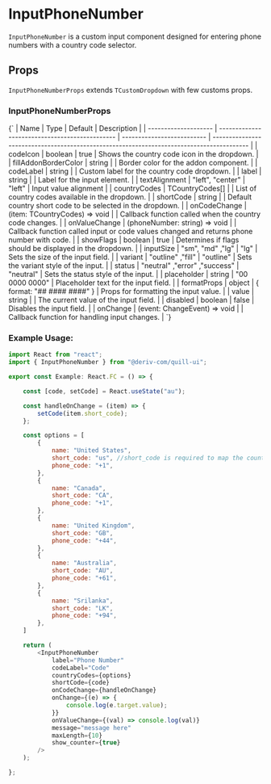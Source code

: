  
 
<Meta of={InputPhoneNumberStories} />
 
# InputPhoneNumber

`InputPhoneNumber` is a custom input component designed for entering phone numbers with a country code selector.

## Props

`InputPhoneNumberProps` extends `TCustomDropdown` with few customs props.

### InputPhoneNumberProps

<Markdown>
    {`
| Name                 | Type                                           | Default                    | Description                                                                               |
| -------------------- | ---------------------------------------------- | -------------------------- | ----------------------------------------------------------------------------------------- |
| codeIcon             | boolean                                        | true                       | Shows the country code icon in the dropdown.                                              |
| fillAddonBorderColor | string                                         |                            | Border color for the addon component.                                                     |
| codeLabel            | string                                         |                            | Custom label for the country code dropdown.                                               |
| label                | string                                         |                            | Label for the input element.                                                              |
| textAlignment        | "left", "center"                               | "left"                     | Input value alignment                                                                     |
| countryCodes         | TCountryCodes[]                                |                            | List of country codes available in the dropdown.                                          |
| shortCode            | string                                         |                            | Default country short code to be selected in the dropdown.                                |
| onCodeChange         | (item: TCountryCodes) => void                  |                            | Callback function called when the country code changes.                                   |
| onValueChange        | (phoneNumber: string) => void                  |                            | Callback function called input or code values changed and returns phone number with code. |
| showFlags            | boolean                                        | true                       | Determines if flags should be displayed in the dropdown.                                  |
| inputSize            | "sm", "md" ,"lg"                               | "lg"                       | Sets the size of the input field.                                                         |
| variant              | "outline" ,"fill"                              | "outline"                  | Sets the variant style of the input.                                                      |
| status               | "neutral" ,"error" ,"success"                  | "neutral"                  | Sets the status style of the input.                                                       |
| placeholder          | string                                         | "00 0000 0000"             | Placeholder text for the input field.                                                     |
| formatProps          | object                                         | { format: "## #### ####" } | Props for formatting the input value.                                                     |
| value                | string                                         |                            | The current value of the input field.                                                     |
| disabled             | boolean                                        | false                      | Disables the input field.                                                                 |
| onChange             | (event: ChangeEvent<HTMLInputElement>) => void |                            | Callback function for handling input changes.                                             |
`}
</Markdown>

### Example Usage:

```javascript
import React from "react";
import { InputPhoneNumber } from "@deriv-com/quill-ui";

export const Example: React.FC = () => {

    const [code, setCode] = React.useState("au");

    const handleOnChange = (item) => {
        setCode(item.short_code);
    };

    const options = [
        {
            name: "United States",
            short_code: "us", //short_code is required to map the country flags
            phone_code: "+1",
        },
        {
            name: "Canada",
            short_code: "CA",
            phone_code: "+1",
        },
        {
            name: "United Kingdom",
            short_code: "GB",
            phone_code: "+44",
        },
        {
            name: "Australia",
            short_code: "AU",
            phone_code: "+61",
        },
        {
            name: "Srilanka",
            short_code: "LK",
            phone_code: "+94",
        },
    ]

    return (
        <InputPhoneNumber
            label="Phone Number"
            codeLabel="Code"
            countryCodes={options}
            shortCode={code}
            onCodeChange={handleOnChange}
            onChange={(e) => {
                console.log(e.target.value);
            }}
            onValueChange={(val) => console.log(val)}
            message="message here"
            maxLength={10}
            show_counter={true}
        />
    );

};
```
